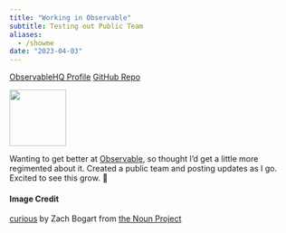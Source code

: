 ```yaml
---
title: "Working in Observable"
subtitle: Testing out Public Team
aliases: 
  - /showme
date: "2023-04-03"
---
```


<!-- Noun Link Buttons -->
<a class="btn btn-success" href="https://observablehq.com/@huh?tab=profile" role="button"><i class="bi bi-stars"></i> ObservableHQ Profile</a>
<a class="btn btn-primary" href="https://github.com/zachbogart/huh-data" role="button"><i class="bi bi-github"></i> GitHub Repo</a>
<br>

<!-- Icon Image: Small -->
![](images/showme0.svg){fig-align="left" width="100"}

Wanting to get better at [Observable](https://observablehq.com/@huh?tab=profile), so thought I'd get a little more regimented about it. Created a public team and posting updates as I go. Excited to see this grow. 🌱

<!--Noun Image Credit-->
#### Image Credit
[curious](https://thenounproject.com/icon/curious-4181217/) by Zach Bogart from [the Noun Project](https://thenounproject.com/zachbogart)
